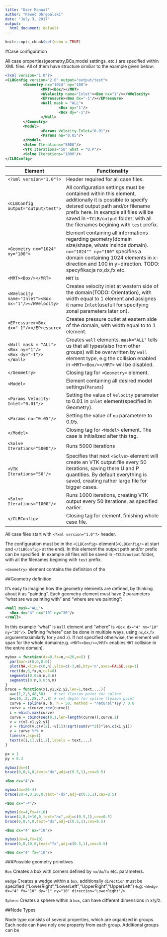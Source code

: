 ```yaml
---
title: "User Manual"
author: "Paweł Obrępalski"
date: "July 3, 2017"
output:
  html_document: default
---
```


```r
knitr::opts_chunk$set(echo = TRUE)
```

#Case configuration

All case properties(geometry,BCs,model settings, etc.) are specified within XML files. All of them have structure similiar to the example given below:

```xml
<?xml version="1.0"?>
<CLBConfig version="2.0" output="output/test">
        <Geometry nx="1024" ny="100">
                <MRT><Box/></MRT>
                <WVelocity name="Inlet"><Box nx="1"/></WVelocity>
                <EPressure><Box dx="-1"/></EPressure>
                <Wall mask = "ALL">
                        <Box ny="1"/>
                        <Box dy="-1"/>
                </Wall>
        </Geometry>
        <Model>
                <Params Velocity-Inlet="0.01"/>
                <Params nu="0.05"/>
        </Model>
        <Solve Iterations="5000"/>
        <VTK Iterations="50" what = "U,P"/>
        <Solve Iterations="1000"/>
</CLBConfig>
```
Element                                         | Functionality
-------------                                   | -----------------------------------------------
`<?xml version="1.0"?>`                         | Header required for all case files.
`<CLBConfig output="output/test">`              | All configuration settings must be contained within this element, additionally it is possible to specify deisred output path and/or filename prefix here. In example all files will be saved in `~TCLB/output` folder, with all the filenames begining with `test` prefix.
`<Geometry nx="1024" ny="100">`                 | Element containing all informations regarding geometry(domain size/shape, whats insinde domain). `nx="1024"" ny="100"` specifies a domain containing 1024 elements in x-direction and 100 in y-direction. TODO: specyfikacja nx,dx,fx etc.
`<MRT><Box/></MRT>`                             | `MRT` is 
`<WVelocity name="Inlet"><Box nx="1"/></WVelocity>`   |Creates velocity inlet at western side of the domain(TODO: Orientation), with width equal to 1 element and assignes it name `Inlet`(usefull for specifying zonal parameters later on).
`<EPressure><Box dx="-1"/></EPressure>`           | Creates pressure outlet at eastern side of the domain, with width equal to to 1 element.
`<Wall mask = "ALL">` <br> `<Box ny="1"/>` <br> `<Box dy="-1"/>` <br> `</Wall>`  | Creates `wall` elements. `mask="ALL"` tells us that all types(also from other groups) will be overwritten by `wall` element type, e.g the collision enabled in `<MRT><Box/></MRT>` will be disabled.
`</Geometry>`                                   | Closing tag for `<Geometry>` element.
`<Model>`                                       | Element containing all desired model settings(`Params`)
`<Params Velocity-Inlet="0.01"/>`               | Setting the value of `Velocity` parameter to 0.01 in `Inlet` element(specified in Geometry).
`<Params nu="0.05"/>`                           | Setting the value of `nu` parametere to 0.05.
`</Model>`                                      | Closing tag for `<Model>` element. The case is initialized after this tag.
`<Solve Iterations="5000"/>`                    | Runs 5000 iterations
`<VTK Iterations="50"/>`                        | Specifies that next `<Solve>` element will create an VTK output file every 50 iterations, saving there U and P quantities. By default everything is saved, creating rather large file for bigger cases.
`<Solve Iterations="1000"/>`                    | Runs 1000 iterations, creating VTK output every 50 iterations, as specified earlier.
`</CLBConfig>`                                  | Closing tag for <CLBConfig> element, finishing whole case file.

All case files start with `<?xml version="1.0"?>` header. 

The configuration must be in the `<CLBConfig>` element(`<CLBConfig/>` at start and `</CLBConfig>` at the end). In this element the output path and/or prefix can be specified. In example all files will be saved in `~TCLB/output` folder, with all the filenames begining with `test` prefix.

`<Geometry>` element contains the definition of the 

##Geometry definition 

It's easy to imagine how the geometry elements are defined, by thinking about it as "painting". Each geometry element must have 2 parameters "what are we painting with" and "where are we painting":
```xml
<Wall mask="ALL">
  <Box dx="4" nx="10" ny="30"/>
</Wall>
```

In this example "what" is `Wall` element and "where" is `<Box dx="4" nx="10" ny="30"/>`. Defining "where" can be done in multiple ways, using `nx`,`dx`,`fx` arguments(similarly for `y` and `z`). If not specified otherwise, the element will span for the whole domain(e.g. `<MRT><Box/></MRT>` enables `MRT` collision in the entire domain). 

```R
mybox = function(dx=0,fx=n,n=20,m=5) {
  par(mar=c(0,0,0,0))
  plot(NA,xlim=c(0,n),ylim=c(-3,m),bty='n',axes=FALSE,asp=1)
  rect(dx,0,fx,m,col=8)
  segments(0,0:m,n,0:m)
  segments(0:n,0,0:n,m)
}
brace = function(x1,y1,x2,y2,len=1,text,...){
  a=c(1,2,3,48,50)    # set flexion point for spline
  b=c(0,.2,.28,.7,.8) # set depth for spline flexion point
  curve = spline(a, b, n = 50, method = "natural")$y / 0.8
  curve = c(curve,rev(curve))
  i = which.max(curve)
  curve = cbind(seq(0,1,len=length(curve)),curve,1)
  v = c(x2-x1,y2-y1)
  v = rbind(v,c(v[2],-v[1])/sqrt(sum(v**2))*len,c(x1,y1))
  v = curve %*% v
  lines(v,asp=1)
  text(v[i,1],v[i,2],labels = text,...)
}

px = 1
py = 0.3
```
```R
mybox(dx=4)
brace(0,0,4,0,text="dx",adj=c(0.5,1),cex=0.5)
```
```<Box dx="4"/>```{.xml}

```R
mybox(dx=20-4)
brace(20-4,0,20,0,text="-dx",adj=c(0.5,1),cex=0.5)
```
```<Box dx="-4"/>```{.xml}

```R
mybox(dx=4,fx=4+10)
brace(4,0,4+10,0,text="nx",adj=c(0.5,1),cex=0.5)
brace(0,0,4,0,text="dx",adj=c(0.5,1),cex=0.5)
```
```<Box dx="4" nx="10"/>```{.xml}

```R
mybox(dx=4,fx=10)
brace(0,0,10,0,text="fx",adj=c(0.5,1),cex=0.5)
```
```<Box dx="4" fx="10"/>```{.xml}

###Possible geometry primitives

`Box` Creates a box with corners defined by `nx`/`dx`/`fx` etc. parameters.

`Wedge` Creates a wedge within a `box`, additionally `direction` must be specified ("LowerRight","LowerLeft","UpperRight","UpperLeft") e.g: `<Wedge dx="4" fx="10" dy="1" ny="10" direction="LowerRight"/>`

`Sphere` Creates a sphere within a `box`, can have different dimensions in x/y/z.

##Node Types

Node type consists of several properties, which are organized in groups. Each node can have noly one property from each group. Additional groups can be



